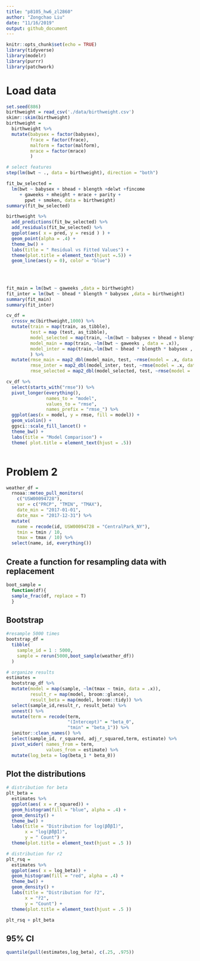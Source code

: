 ```yaml
---
title: "p8105_hw6_zl2860"
author: "Zongchao Liu"
date: "11/16/2019"
output: github_document
---
```


```r
knitr::opts_chunk$set(echo = TRUE)
library(tidyverse)
library(modelr)
library(purrr)
library(patchwork)
```

# Load data
```r
set.seed(886)
birthweight = read_csv('./data/birthweight.csv')
skimr::skim(birthweight)
birthweight =
  birthweight %>%
  mutate(babysex = factor(babysex),
         frace = factor(frace),
         malform = factor(malform),
         mrace = factor(mrace)
         )
```

```r
# select features
step(lm(bwt ~ ., data = birthweight), direction = "both")

fit_bw_selected =
  lm(bwt ~ babysex + bhead + blength +delwt +fincome
     + gaweeks + mheight + mrace + parity +
       ppwt + smoken, data = birthweight)
summary(fit_bw_selected)

birthweight %>%
  add_predictions(fit_bw_selected) %>%
  add_residuals(fit_bw_selected) %>%
  ggplot(aes( x = pred, y = resid ) ) +
  geom_point(alpha = .4) +
  theme_bw() +
  labs(title = " Residual vs Fitted Values") +
  theme(plot.title = element_text(hjust =.5)) +
  geom_line(aes(y = 0), color = "blue")
  
  
  
```

```r
fit_main = lm(bwt ~ gaweeks ,data = birthweight)
fit_inter = lm(bwt ~ bhead * blength * babysex ,data = birthweight)
summary(fit_main)
summary(fit_inter)
```

```r
cv_df = 
  crossv_mc(birthweight,1000) %>%
  mutate(train = map(train, as_tibble),
         test = map (test, as_tibble),
         model_selected = map(train, ~lm(bwt ~ babysex + bhead + blength +delwt +fincome + gaweeks + mheight + mrace + parity + ppwt + smoken, data = .x)),
         model_main = map(train, ~lm(bwt ~ gaweeks , data = .x)),
         model_inter = map(train,~lm(bwt ~ bhead * blength * babysex , data = .x)),
         ) %>%
  mutate(rmse_main = map2_dbl(model_main, test, ~rmse(model = .x, data = .y)),
         rmse_inter = map2_dbl(model_inter, test, ~rmse(model = .x, data = .y)),
         rmse_selected = map2_dbl(model_selected, test, ~rmse(model = .x, data =.y)))

cv_df %>%
  select(starts_with("rmse")) %>%
  pivot_longer(everything(),
               names_to = "model",
               values_to = "rmse",
               names_prefix = "rmse_") %>%
  ggplot(aes(x = model, y = rmse, fill = model)) +
  geom_violin() +
  ggsci::scale_fill_lancet() +
  theme_bw() +
  labs(title = "Model Comparison") +
  theme( plot.title = element_text(hjust = .5))



```

# Problem 2

```r
weather_df = 
  rnoaa::meteo_pull_monitors(
    c("USW00094728"),
    var = c("PRCP", "TMIN", "TMAX"), 
    date_min = "2017-01-01",
    date_max = "2017-12-31") %>%
  mutate(
    name = recode(id, USW00094728 = "CentralPark_NY"),
    tmin = tmin / 10,
    tmax = tmax / 10) %>%
  select(name, id, everything())
```

## Create a function for resampling data with replacement

```r
boot_sample = 
  function(df){
  sample_frac(df, replace = T)
  }

```

## Bootstrap

```r
#resample 5000 times
bootstrap_df = 
  tibble(
    sample_id = 1 : 5000,
    sample = rerun(5000,boot_sample(weather_df))
  )

# organize results
estimates =
  bootstrap_df %>%
  mutate(model = map(sample, ~lm(tmax ~ tmin, data = .x)),
         result_r = map(model, broom::glance),
         result_beta = map(model, broom::tidy)) %>%
  select(sample_id,result_r, result_beta) %>%
  unnest() %>%
  mutate(term = recode(term, 
                       "(Intercept)" = "beta_0",
                       "tmin" = "beta_1")) %>%
  janitor::clean_names() %>%
  select(sample_id, r_squared, adj_r_squared,term, estimate) %>%
  pivot_wider( names_from = term,
               values_from = estimate) %>%
  mutate(log_beta = log(beta_1 * beta_0))
```

## Plot the distributions 

```r
# distribution for beta
plt_beta =
  estimates %>%
  ggplot(aes( x = r_squared)) +
  geom_histogram(fill = "blue", alpha = .4) +
  geom_density() +
  theme_bw() +
  labs(title = "Distribution for log(β̂0β̂1)",
       x = "log(β̂0β̂1)",
       y = " Count") +
  theme(plot.title = element_text(hjust = .5 ))

# distribution for r2
plt_rsq =
  estimates %>%
  ggplot(aes( x = log_beta)) +
  geom_histogram(fill = "red", alpha = .4) +
  theme_bw() +
  geom_density() +
  labs(title = "Distribution for r̂2",
       x = "r̂2",
       y = "Count") +
  theme(plot.title = element_text(hjust = .5 ))  

plt_rsq + plt_beta
```



## 95% CI
```r
quantile(pull(estimates,log_beta), c(.25, .975))
```



